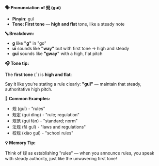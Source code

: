 **🗣️ Pronunciation of 规 (guī)**

- **Pinyin:** guī
- **Tone: First tone** — **high and flat** tone, like a steady note

**🔤 Breakdown:**

- **g** like **"g"** in "go"
- **uī** sounds like **"way"** but with first tone → high and steady
- **guī** sounds like **"gway"** with a high, flat pitch

**🎧 Tone tip:**

The **first tone** (¯) is **high and flat**:

Say it like you're stating a rule clearly: **"guī"** — maintain that steady, authoritative high
pitch.

**📝 Common Examples:**

- 规 (guī) - "rules"
- 规定 (guī dìng) - "rule; regulation"
- 规范 (guī fàn) - "standard; norm"
- 法规 (fǎ guī) - "laws and regulations"
- 校规 (xiào guī) - "school rules"

**💡 Memory Tip:**

Think of 规 as establishing "rules" — when you announce rules, you speak with steady authority, just
like the unwavering first tone!
